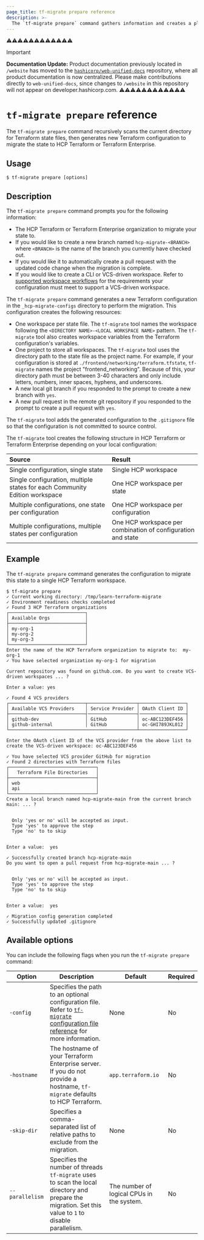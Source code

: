 ```yaml
---
page_title: tf-migrate prepare reference
description: >-
  The `tf-migrate prepare` command gathers information and creates a plan to migrate your Terraform Community Edition state.
---
```

⚠️⚠️⚠️⚠️⚠️⚠️⚠️⚠️⚠️⚠️⚠️⚠️
> [!IMPORTANT]  
> **Documentation Update:** Product documentation previously located in `/website` has moved to the [`hashicorp/web-unified-docs`](https://github.com/hashicorp/web-unified-docs) repository, where all product documentation is now centralized. Please make contributions directly to `web-unified-docs`, since changes to `/website` in this repository will not appear on developer.hashicorp.com.
⚠️⚠️⚠️⚠️⚠️⚠️⚠️⚠️⚠️⚠️⚠️⚠️

# `tf-migrate prepare` reference

The `tf-migrate prepare` command recursively scans the current directory for Terraform state files, then generates new Terraform configuration to migrate the state to HCP Terraform or Terraform Enterprise. 

## Usage

```
$ tf-migrate prepare [options]
```

## Description

The `tf-migrate prepare` command prompts you for the following information:

- The HCP Terraform or Terraform Enterprise organization to migrate your state to.
- If you would like to create a new branch named `hcp-migrate-<BRANCH>` where `<BRANCH>` is the name of the branch you currently have checked out.  
- If you would like it to automatically create a pull request with the updated code change when the migration is complete.
- If you would like to create a CLI or VCS-driven workspace. Refer to [supported workspace workflows](/terraform/cloud-docs/migrate/tf-migrate#supported-workspace-workflows) for the requirements your configuration must meet to support a VCS-driven workspace.

The `tf-migrate prepare` command generates a new Terraform configuration in the `_hcp-migrate-configs` directory to perform the migration. This configuration creates the following resources:

- One workspace per state file. The `tf-migrate` tool names the workspace following the `<DIRECTORY NAME>-<LOCAL WORKSPACE NAME>` pattern. The `tf-migrate` tool also creates workspace variables from the Terraform configuration's variables.
- One project to store all workspaces. The `tf-migrate` tool uses the directory path to the state file as the project name. For example, if your configuration is stored at `./frontend/networking/terraform.tfstate`, `tf-migrate` names the project "frontend_networking". Because of this, your directory path must be between 3-40 characters and only include letters, numbers, inner spaces, hyphens, and underscores.
- A new local git branch if you responded to the prompt to create a new branch with `yes`.  
- A new pull request in the remote git repository if you responded to the prompt to create a pull request with `yes`.

The `tf-migrate` tool adds the generated configuration to the `.gitignore` file so that the configuration is not committed to source control.

The `tf-migrate` tool creates the following structure in HCP Terraform or Terraform Enterprise depending on your local configuration:

| Source | Result |
| :---- | :---- |
| Single configuration, single state | Single HCP workspace |
| Single configuration, multiple states for each Community Edition workspace | One HCP workspace per state |
| Multiple configurations, one state per configuration | One HCP workspace per configuration |
| Multiple configurations, multiple states per configuration | One HCP workspace per combination of configuration and state |

## Example


The `tf-migrate prepare` command generates the configuration to migrate this state to a single HCP Terraform workspace.

<CodeBlockConfig hideClipboard>

```
$ tf-migrate prepare
✓ Current working directory: /tmp/learn-terraform-migrate
✓ Environment readiness checks completed
✓ Found 3 HCP Terraform organizations
┌────────────────────────────┐
│ Available Orgs             │
├────────────────────────────┤
│ my-org-1                   │
│ my-org-2                   │
│ my-org-3                   │
└────────────────────────────┘
Enter the name of the HCP Terraform organization to migrate to:  my-org-1
✓ You have selected organization my-org-1 for migration

Current repository was found on github.com. Do you want to create VCS-driven workspaces ... ?

Enter a value: yes

✓ Found 4 VCS providers 
┌────────────────────────────┬──────────────────┬─────────────────┐
│ Available VCS Providers    │ Service Provider │ OAuth Client ID │
├────────────────────────────┤──────────────────┤─────────────────┤
│ github-dev                 │ GitHub           │ oc-ABC123DEF456 │
│ github-internal            │ GitHub           │ oc-GHI789JKL012 │
└───────────────────────────────────────────────┴─────────────────┘

Enter the OAuth client ID of the VCS provider from the above list to create the VCS-driven workspace: oc-ABC123DEF456

✓ You have selected VCS provider GitHub for migration
✓ Found 2 directories with Terraform files
┌────────────────────────────────┐
│   Terraform File Directories   │
├────────────────────────────────┤
│ web                            │
│ api                            │
└────────────────────────────────┘
Create a local branch named hcp-migrate-main from the current branch main: ... ?


  Only 'yes or no' will be accepted as input.
  Type 'yes' to approve the step
  Type 'no' to to skip


Enter a value:  yes

✓ Successfully created branch hcp-migrate-main
Do you want to open a pull request from hcp-migrate-main ... ?


  Only 'yes or no' will be accepted as input.
  Type 'yes' to approve the step
  Type 'no' to to skip


Enter a value:  yes

✓ Migration config generation completed
✓ Successfully updated .gitignore
```

</CodeBlockConfig>

## Available options

You can include the following flags when you run the `tf-migrate prepare` command:

| Option | Description | Default | Required |
| ------ | ----------- | ------- | -------- |
| `-config` | Specifies the path to an optional configuration file. Refer to  [`tf-migrate` configuration file reference](/terraform/cloud-docs/migrate/tf-migrate/reference/configuration) for more information. | None | No |
| `-hostname` | The hostname of your Terraform Enterprise server. If you do not provide a hostname, `tf-migrate` defaults to HCP Terraform. | `app.terraform.io` | No |
| `-skip-dir` | Specifies a comma-separated list of relative paths to exclude from the migration. | None | No |
|`--parallelism` | Specifies the number of threads `tf-migrate` uses to scan the local directory and prepare the migration. Set this value to `1` to disable parallelism. | The number of logical CPUs in the system. | No |
